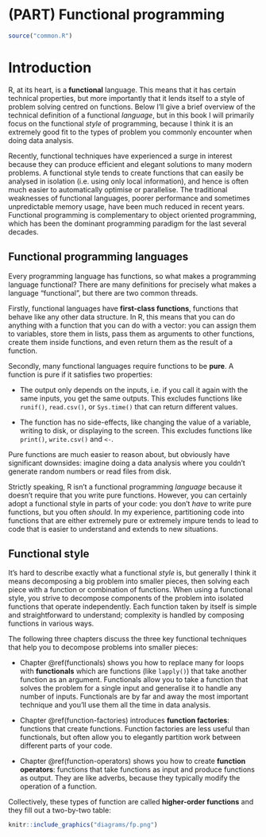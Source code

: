 # (PART) Functional programming {-}

```r
source("common.R")
```

# Introduction {#fp .unnumbered}  
\index{functional programming}

R, at its heart, is a __functional__ language. This means that it has certain technical properties, but more importantly that it lends itself to a style of problem solving centred on functions. Below I'll give a brief overview of the technical definition of a functional _language_, but in this book I will primarily focus on the functional _style_ of programming, because I think it is an extremely good fit to the types of problem you commonly encounter when doing data analysis.

Recently, functional techniques have experienced a surge in interest because they can produce efficient and elegant solutions to many modern problems. A functional style tends to create functions that can easily be analysed in isolation (i.e. using only local information), and hence is often much easier to automatically optimise or parallelise. The traditional weaknesses of functional languages, poorer performance and sometimes unpredictable memory usage, have been much reduced in recent years. Functional programming is complementary to object oriented programming, which has been the dominant programming paradigm for the last several decades. 

## Functional programming languages {-}

Every programming language has functions, so what makes a programming language functional? There are many definitions for precisely what makes a language "functional", but there are two common threads. 

Firstly, functional languages have __first-class functions__, functions that behave like any other data structure. In R, this means that you can do anything with a function that you can do with a vector: you can assign them to variables, store them in lists, pass them as arguments to other functions, create them inside functions, and even return them as the result of a function. 

Secondly, many functional languages require functions to be __pure__. A function is pure if it satisfies two properties:

* The output only depends on the inputs, i.e. if you call it again with the 
  same inputs, you get the same outputs. This excludes functions like `runif()`,
  `read.csv()`, or `Sys.time()` that can return different values.

<!-- GVW: below, "like changing the value of a _global_ variable" (since pure functions can reassign internal variables) -->
  
* The function has no side-effects, like changing the value of a variable, 
  writing to disk, or displaying to the screen. This excludes functions like
  `print()`, `write.csv()` and `<-`.

Pure functions are much easier to reason about, but obviously have significant downsides: imagine doing a data analysis where you couldn't generate random numbers or read files from disk. 

Strictly speaking, R isn't a functional programming _language_ because it doesn't require that you write pure functions. However, you can certainly adopt a functional style in parts of your code: you don't _have_ to write pure functions, but you often _should_. In my experience, partitioning code into functions that are either extremely pure or extremely impure tends to lead to code that is easier to understand and extends to new situations.

## Functional style {-}

It's hard to describe exactly what a functional _style_ is, but generally I think it means decomposing a big problem into smaller pieces, then solving each piece with a function or combination of functions. When using a functional style, you strive to decompose components of the problem into isolated functions that operate independently. Each function taken by itself is simple and straightforward to understand; complexity is handled by composing functions in various ways.

The following three chapters discuss the three key functional techniques that help you to decompose problems into smaller pieces:

* Chapter \@ref(functionals) shows you how to replace many for loops with 
  __functionals__ which are functions (like `lapply()`) that take another 
  function as an argument. Functionals allow you to take a function that solves 
  the problem for a single input and generalise it to handle any number of 
  inputs. Functionals are by far and away the most important technique and 
  you'll use them all the time in data analysis.

* Chapter \@ref(function-factories) introduces __function factories__: 
  functions that create functions. Function factories are less useful than
  functionals, but often allow you to elegantly partition work between different
  parts of your code.

* Chapter \@ref(function-operators) shows you how to create __function
  operators__: functions that take functions as input and produce functions 
  as output. They are like adverbs, because they typically modify the operation 
  of a function.

Collectively, these types of function are called __higher-order functions__ and they fill out a two-by-two table:

<!-- GVW: fill in the empty square with "plain ol' function"? -->

```r
knitr::include_graphics("diagrams/fp.png")
```

